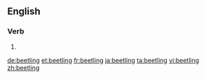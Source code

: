 ==English==

===Verb===
{{head|en|present participle}}

# {{present participle of|beetle|lang=en|nocat=1}}

[[de:beetling]]
[[et:beetling]]
[[fr:beetling]]
[[ja:beetling]]
[[ta:beetling]]
[[vi:beetling]]
[[zh:beetling]]